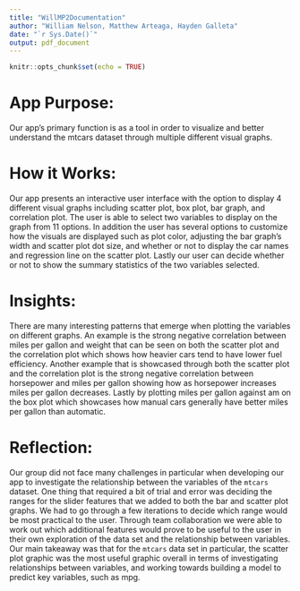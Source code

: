 ```yaml
---
title: "WillMP2Documentation"
author: "William Nelson, Matthew Arteaga, Hayden Galleta"
date: "`r Sys.Date()`"
output: pdf_document
---
```


```r
knitr::opts_chunk$set(echo = TRUE)
```

# App Purpose:

Our app's primary function is as a tool in order to visualize and better understand the mtcars dataset through multiple different visual graphs.

# How it Works:

Our app presents an interactive user interface with the option to display 4 different visual graphs including scatter plot, box plot, bar graph, and correlation plot. The user is able to select two variables to display on the graph from 11 options. In addition the user has several options to customize how the visuals are displayed such as plot color, adjusting the bar graph's width and scatter plot dot size, and whether or not to display the car names and regression line on the scatter plot. Lastly our user can decide whether or not to show the summary statistics of the two variables selected.

# Insights:

There are many interesting patterns that emerge when plotting the variables on different graphs. An example is the strong negative correlation between miles per gallon and weight that can be seen on both the scatter plot and the correlation plot which shows how heavier cars tend to have lower fuel efficiency. Another example that is showcased through both the scatter plot and the correlation plot is the strong negative correlation between horsepower and miles per gallon showing how as horsepower increases miles per gallon decreases. Lastly by plotting miles per gallon against am on the box plot which showcases how manual cars generally have better miles per gallon than automatic.

# Reflection:

Our group did not face many challenges in particular when developing our app to investigate the relationship between the variables of the `mtcars` dataset. One thing that required a bit of trial and error was deciding the ranges for the slider features that we added to both the bar and scatter plot graphs. We had to go through a few iterations to decide which range would be most practical to the user. Through team collaboration we were able to work out which additional features would prove to be useful to the user in their own exploration of the data set and the relationship between variables. Our main takeaway was that for the `mtcars` data set in particular, the scatter plot graphic was the most useful graphic overall in terms of investigating relationships between variables, and working towards building a model to predict key variables, such as mpg.
